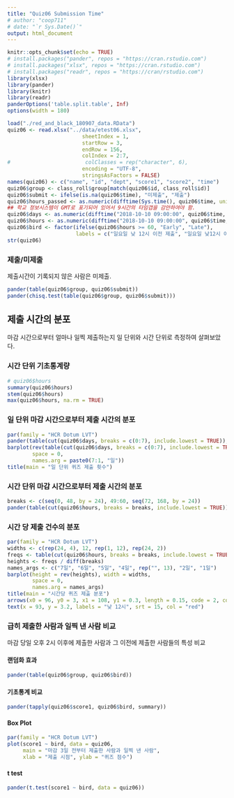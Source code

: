 ```yaml
---
title: "Quiz06 Submission Time"
# author: "coop711"
# date: "`r Sys.Date()`"
output: html_document
---
```


```r
knitr::opts_chunk$set(echo = TRUE)
# install.packages("pander", repos = "https://cran.rstudio.com")
# install.packages("xlsx", repos = "https://cran.rstudio.com")
# install.packages("readr", repos = "https://cran/rstudio.com")
library(xlsx)
library(pander)
library(knitr)
library(readr)
panderOptions('table.split.table', Inf)
options(width = 180)
```

<!--
### Data
-->

```r
load("./red_and_black_180907_data.RData")
quiz06 <- read.xlsx("../data/etest06.xlsx", 
                        sheetIndex = 1, 
                        startRow = 3, 
                        endRow = 156, 
                        colIndex = 2:7, 
#                        colClasses = rep("character", 6), 
                        encoding = "UTF-8",
                        stringsAsFactors = FALSE)
names(quiz06) <- c("name", "id", "dept", "score1", "score2", "time")
quiz06$group <- class_roll$group[match(quiz06$id, class_roll$id)]
quiz06$submit <- ifelse(is.na(quiz06$time), "미제출", "제출")
quiz06$hours_passed <- as.numeric(difftime(Sys.time(), quiz06$time, units = 'days'))
## 학교 정보시스템이 GMT로 표기되어 있어서 9시간의 타임갭을 감안하여야 함.
quiz06$days <- as.numeric(difftime("2018-10-10 09:00:00", quiz06$time, units = 'days'))
quiz06$hours <- as.numeric(difftime("2018-10-10 09:00:00", quiz06$time, units = 'hours'))
quiz06$bird <- factor(ifelse(quiz06$hours >= 60, "Early", "Late"), 
                      labels = c("일요일 낮 12시 이전 제출", "일요일 낮12시 이후 제출"))
str(quiz06)
```


### 제출/미제출

제출시간이 기록되지 않은 사람은 미제출.

```r
pander(table(quiz06$group, quiz06$submit))
pander(chisq.test(table(quiz06$group, quiz06$submit)))
```

## 제출 시간의 분포

마감 시간으로부터 얼마나 일찍 제출하는지 일 단위와 시간 단위로 측정하여 살펴보았다. 

### 시간 단위 기초통계량

```r
# quiz06$hours
summary(quiz06$hours)
stem(quiz06$hours)
max(quiz06$hours, na.rm = TRUE)
```

### 일 단위 마감 시간으로부터 제출 시간의 분포

```r
par(family = "HCR Dotum LVT")
pander(table(cut(quiz06$days, breaks = c(0:7), include.lowest = TRUE)), caption = "일 단위")
barplot(rev(table(cut(quiz06$days, breaks = c(0:7), include.lowest = TRUE))), 
        space = 0,
        names.arg = paste0(7:1, "일"))
title(main = "일 단위 퀴즈 제출 횟수")
```

### 시간 단위 마감 시간으로부터 제출 시간의 분포

```r
breaks <- c(seq(0, 48, by = 24), 49:60, seq(72, 168, by = 24))
pander(table(cut(quiz06$hours, breaks = breaks, include.lowest = TRUE)), caption = "시간 단위")
```

### 시간 당 제출 건수의 분포

```r
par(family = "HCR Dotum LVT")
widths <- c(rep(24, 4), 12, rep(1, 12), rep(24, 2))
freqs <- table(cut(quiz06$hours, breaks = breaks, include.lowest = TRUE))
heights <- freqs / diff(breaks)
names_args <- c("7일", "6일", "5일", "4일", rep("", 13), "2일", "1일")
barplot(height = rev(heights), width = widths, 
        space = 0,
        names.arg = names_args)
title(main = "시간당 퀴즈 제출 분포")
arrows(x0 = 96, y0 = 3, x1 = 108, y1 = 0.3, length = 0.15, code = 2, col = "red", lwd = 1.5)
text(x = 93, y = 3.2, labels = "낮 12시", srt = 15, col = "red")
```

### 급히 제출한 사람과 일찍 낸 사람 비교

마감 당일 오후 2시 이후에 제출한 사람과 그 이전에 제출한 사람들의 특성 비교

#### 랜덤화 효과

```r
pander(table(quiz06$group, quiz06$bird))
```

#### 기초통계 비교

```r
pander(tapply(quiz06$score1, quiz06$bird, summary))
```

#### Box Plot

```r
par(family = "HCR Dotum LVT")
plot(score1 ~ bird, data = quiz06, 
     main = "마감 3일 전부터 제출한 사람과 일찍 낸 사람", 
     xlab = "제출 시점", ylab = "퀴즈 점수")
```

#### t test

```r
pander(t.test(score1 ~ bird, data = quiz06))
```
